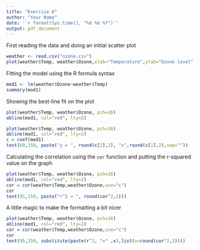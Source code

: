 ```yaml
---
title: "Exercise 6"
author: "Your Name"
date: '`r format(Sys.time(), "%d %b %Y")`'
output: pdf_document
---
```


First reading the data and doing an initial scatter plot

```r
weather <- read.csv("ozone.csv")
plot(weather$Temp, weather$Ozone,xlab="Temperature",ylab="Ozone level",pch=16)
```

Fitting the model using the R formula syntax

```r
mod1 <- lm(weather$Ozone~weather$Temp)
summary(mod1)
```

Showing the best-line fit on the plot

```r
plot(weather$Temp, weather$Ozone, pch=16)
abline(mod1, col="red", lty=2)
```


```r
plot(weather$Temp, weather$Ozone, pch=16)
abline(mod1, col="red", lty=2)
c = coef(mod1)
text(60,150, paste("y = ", round(c[2],2), "x",round(c[1],2),sep=""))
```

Calculating the correlation using the `cor` function and putting the r-squared value on the graph

```r
plot(weather$Temp, weather$Ozone, pch=16)
abline(mod1, col="red", lty=2)
cor = cor(weather$Temp,weather$Ozone,use="c")
cor
text(95,150, paste("r^2 = ", round(cor^2,2)))
```

A little magic to make the formatting a bit nicer

```r
plot(weather$Temp, weather$Ozone, pch=16)
abline(mod1, col="red", lty=2)
cor = cor(weather$Temp,weather$Ozone,use="c")
cor
text(95,150, substitute(paste(r^2, "=" ,x),list(x=round(cor^2,2))))
```

